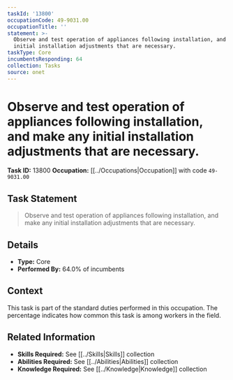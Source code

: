 ```yaml
---
taskId: '13800'
occupationCode: 49-9031.00
occupationTitle: ''
statement: >-
  Observe and test operation of appliances following installation, and make any
  initial installation adjustments that are necessary.
taskType: Core
incumbentsResponding: 64
collection: Tasks
source: onet
---
```

# Observe and test operation of appliances following installation, and make any initial installation adjustments that are necessary.

**Task ID:** 13800
**Occupation:** [[../Occupations|Occupation]] with code `49-9031.00`

## Task Statement

> Observe and test operation of appliances following installation, and make any initial installation adjustments that are necessary.

## Details

- **Type:** Core
- **Performed By:** 64.0% of incumbents

## Context

This task is part of the standard duties performed in this occupation. The percentage indicates how common this task is among workers in the field.

## Related Information

- **Skills Required:** See [[../Skills|Skills]] collection
- **Abilities Required:** See [[../Abilities|Abilities]] collection
- **Knowledge Required:** See [[../Knowledge|Knowledge]] collection
